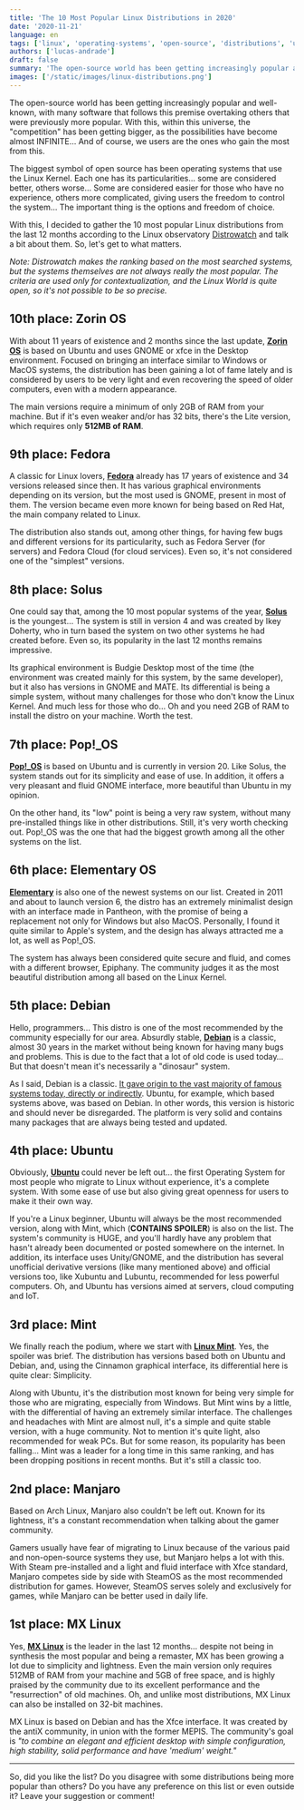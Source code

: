```yaml
---
title: 'The 10 Most Popular Linux Distributions in 2020'
date: '2020-11-21'
language: en
tags: ['linux', 'operating-systems', 'open-source', 'distributions', 'ubuntu']
authors: ['lucas-andrade']
draft: false
summary: 'The open-source world has been getting increasingly popular and well-known, with many software that follows this premise overtaking others that were previously more popular. With this, within this universe, the "competition" has been getting bigger.'
images: ['/static/images/linux-distributions.png']
---
```


The open-source world has been getting increasingly popular and well-known, with many software that follows this premise overtaking others that were previously more popular. With this, within this universe, the "competition" has been getting bigger, as the possibilities have become almost INFINITE… And of course, we users are the ones who gain the most from this.

The biggest symbol of open source has been operating systems that use the Linux Kernel. Each one has its particularities… some are considered better, others worse… Some are considered easier for those who have no experience, others more complicated, giving users the freedom to control the system… The important thing is the options and freedom of choice.

With this, I decided to gather the 10 most popular Linux distributions from the last 12 months according to the Linux observatory [Distrowatch](https://distrowatch.com/dwres.php?resource=popularity) and talk a bit about them. So, let's get to what matters.

*Note: Distrowatch makes the ranking based on the most searched systems, but the systems themselves are not always really the most popular. The criteria are used only for contextualization, and the Linux World is quite open, so it's not possible to be so precise.*

## 10th place: Zorin OS

With about 11 years of existence and 2 months since the last update, **[Zorin OS](https://zorinos.com/)** is based on Ubuntu and uses GNOME or xfce in the Desktop environment. Focused on bringing an interface similar to Windows or MacOS systems, the distribution has been gaining a lot of fame lately and is considered by users to be very light and even recovering the speed of older computers, even with a modern appearance.

The main versions require a minimum of only 2GB of RAM from your machine. But if it's even weaker and/or has 32 bits, there's the Lite version, which requires only **512MB of RAM**.

## 9th place: Fedora

A classic for Linux lovers, **[Fedora](https://getfedora.org/)** already has 17 years of existence and 34 versions released since then. It has various graphical environments depending on its version, but the most used is GNOME, present in most of them. The version became even more known for being based on Red Hat, the main company related to Linux.

The distribution also stands out, among other things, for having few bugs and different versions for its particularity, such as Fedora Server (for servers) and Fedora Cloud (for cloud services). Even so, it's not considered one of the "simplest" versions.

## 8th place: Solus

One could say that, among the 10 most popular systems of the year, **[Solus](https://getsol.us/home/)** is the youngest… The system is still in version 4 and was created by Ikey Doherty, who in turn based the system on two other systems he had created before. Even so, its popularity in the last 12 months remains impressive.

Its graphical environment is Budgie Desktop most of the time (the environment was created mainly for this system, by the same developer), but it also has versions in GNOME and MATE. Its differential is being a simple system, without many challenges for those who don't know the Linux Kernel. And much less for those who do… Oh and you need 2GB of RAM to install the distro on your machine. Worth the test.

## 7th place: Pop!_OS

**[Pop!_OS](https://pop.system76.com/)** is based on Ubuntu and is currently in version 20. Like Solus, the system stands out for its simplicity and ease of use. In addition, it offers a very pleasant and fluid GNOME interface, more beautiful than Ubuntu in my opinion.

On the other hand, its "low" point is being a very raw system, without many pre-installed things like in other distributions. Still, it's very worth checking out. Pop!_OS was the one that had the biggest growth among all the other systems on the list.

## 6th place: Elementary OS

**[Elementary](https://elementary.io/)** is also one of the newest systems on our list. Created in 2011 and about to launch version 6, the distro has an extremely minimalist design with an interface made in Pantheon, with the promise of being a replacement not only for Windows but also MacOS. Personally, I found it quite similar to Apple's system, and the design has always attracted me a lot, as well as Pop!_OS.

The system has always been considered quite secure and fluid, and comes with a different browser, Epiphany. The community judges it as the most beautiful distribution among all based on the Linux Kernel.

## 5th place: Debian

Hello, programmers… This distro is one of the most recommended by the community especially for our area. Absurdly stable, **[Debian](https://www.debian.org/)** is a classic, almost 30 years in the market without being known for having many bugs and problems. This is due to the fact that a lot of old code is used today… But that doesn't mean it's necessarily a "dinosaur" system.

As I said, Debian is a classic. [It gave origin to the vast majority of famous systems today, directly or indirectly](https://upload.wikimedia.org/wikipedia/commons/6/69/DebianFamilyTree1210.svg). Ubuntu, for example, which based systems above, was based on Debian. In other words, this version is historic and should never be disregarded. The platform is very solid and contains many packages that are always being tested and updated.

## 4th place: Ubuntu

Obviously, **[Ubuntu](https://ubuntu.com/)** could never be left out… the first Operating System for most people who migrate to Linux without experience, it's a complete system. With some ease of use but also giving great openness for users to make it their own way.

If you're a Linux beginner, Ubuntu will always be the most recommended version, along with Mint, which (**CONTAINS SPOILER**) is also on the list. The system's community is HUGE, and you'll hardly have any problem that hasn't already been documented or posted somewhere on the internet. In addition, its interface uses Unity/GNOME, and the distribution has several unofficial derivative versions (like many mentioned above) and official versions too, like Xubuntu and Lubuntu, recommended for less powerful computers. Oh, and Ubuntu has versions aimed at servers, cloud computing and IoT.

## 3rd place: Mint

We finally reach the podium, where we start with **[Linux Mint](https://linuxmint.com/)**. Yes, the spoiler was brief. The distribution has versions based both on Ubuntu and Debian, and, using the Cinnamon graphical interface, its differential here is quite clear: Simplicity.

Along with Ubuntu, it's the distribution most known for being very simple for those who are migrating, especially from Windows. But Mint wins by a little, with the differential of having an extremely similar interface. The challenges and headaches with Mint are almost null, it's a simple and quite stable version, with a huge community. Not to mention it's quite light, also recommended for weak PCs. But for some reason, its popularity has been falling… Mint was a leader for a long time in this same ranking, and has been dropping positions in recent months. But it's still a classic too.

## 2nd place: Manjaro

Based on Arch Linux, Manjaro also couldn't be left out. Known for its lightness, it's a constant recommendation when talking about the gamer community.

Gamers usually have fear of migrating to Linux because of the various paid and non-open-source systems they use, but Manjaro helps a lot with this. With Steam pre-installed and a light and fluid interface with Xfce standard, Manjaro competes side by side with SteamOS as the most recommended distribution for games. However, SteamOS serves solely and exclusively for games, while Manjaro can be better used in daily life.

## 1st place: MX Linux

Yes, **[MX Linux](https://mxlinux.org/)** is the leader in the last 12 months… despite not being in synthesis the most popular and being a remaster, MX has been growing a lot due to simplicity and lightness. Even the main version only requires 512MB of RAM from your machine and 5GB of free space, and is highly praised by the community due to its excellent performance and the "resurrection" of old machines. Oh, and unlike most distributions, MX Linux can also be installed on 32-bit machines.

MX Linux is based on Debian and has the Xfce interface. It was created by the antiX community, in union with the former MEPIS. The community's goal is *"to combine an elegant and efficient desktop with simple configuration, high stability, solid performance and have 'medium' weight."*

---

So, did you like the list? Do you disagree with some distributions being more popular than others? Do you have any preference on this list or even outside it? Leave your suggestion or comment!


